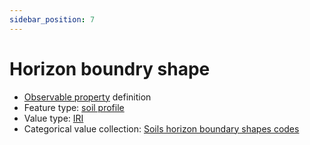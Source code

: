 ```yaml
---
sidebar_position: 7
---
```



# Horizon boundry shape

- [Observable property](/viewers/dawe-vocabs?uri=https://linked.data.gov.au/def/nrm/ee03aeec-28ef-4910-94af-338a981bb40d) definition
- Feature type: [soil profile](http://linked.data.gov.au/def/tern-cv/80c39b95-0912-4267-bb66-2fa081683723)
- Value type: [IRI](https://w3id.org/tern/ontologies/tern/IRI)
- Categorical value collection: [Soils horizon boundary shapes codes](/viewers/dawe-vocabs?uri=https://linked.data.gov.au/def/nrm/2f514fb5-6c23-4fff-beed-858722a0f586)

<Example protocolModule="soil-pit-characterization" observableProperty="https://linked.data.gov.au/def/nrm/ee03aeec-28ef-4910-94af-338a981bb40d" />
